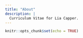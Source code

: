 ```yaml
---
title: "About"
description: |
  Curriculum Vitae for Lia Capper. 
---
```


```r
knitr::opts_chunk$set(echo = TRUE)
```
